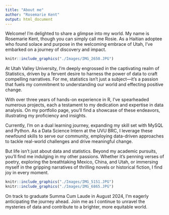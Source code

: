 ```yaml
---
title: "About me"
author: "Rosemarie Kent"
output: html_document
---
```


Welcome! I'm delighted to share a glimpse into my world. My name is Rosemarie Kent, though you can simply call me Rosie. As a Haitian adoptee who found solace and purpose in the welcoming embrace of Utah, I've embarked on a journey of discovery and impact.
```r
knitr::include_graphics("./Images/IMG_2650.JPG")
```

At Utah Valley University, I'm deeply engrossed in the captivating realm of Statistics, driven by a fervent desire to harness the power of data to craft compelling narratives. For me, statistics isn't just a subject—it's a passion that fuels my commitment to understanding our world and effecting positive change.

With over three years of hands-on experience in R, I've spearheaded numerous projects, each a testament to my dedication and expertise in data analysis. On my portfolio page, you'll find a showcase of these endeavors, illustrating my proficiency and insights.

Currently, I'm on a dual learning journey, expanding my skill set with MySQL and Python. As a Data Science Intern at the UVU BRC, I leverage these newfound skills to serve our community, employing data-driven approaches to tackle real-world challenges and drive meaningful change.

But life isn't just about data and statistics. Beyond my academic pursuits, you'll find me indulging in my other passions. Whether it's penning verses of poetry, exploring the breathtaking Mexico, China, and Utah, or immersing myself in the gripping narratives of thrilling novels or historical fiction, I find joy in every moment.
```r
knitr::include_graphics("./Images/IMG_5151.JPG")
knitr::include_graphics("./Images/IMG_6865.JPG")
```

On track to graduate Summa Cum Laude in August 2024, I'm eagerly anticipating the journey ahead. Join me as I continue to unravel the mysteries of data and contribute to a brighter, more equitable world.
